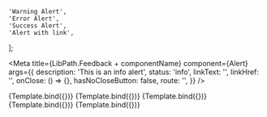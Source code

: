 

    'Warning Alert',
    'Error Alert',
    'Success Alert',
    'Alert with link',
];

<DocsPage
    componentName={componentName}
    componentDescription="This component is used to display a info-box which displays important information whom the user must see."
    addStories={true}
    storyNames={storyNames}
    addImportantNote={false}
    variant="stable"
/>

<Meta
    title={LibPath.Feedback + componentName}
    component={Alert}
    args={{
        description: 'This is an info alert',
        status: 'info',
        linkText: '',
        linkHref: '',
        onClose: () => {},
        hasNoCloseButton: false,
        route: '',
    }}
/>

<Canvas withToolbar>
    <Story name="Base">{Template.bind({})}</Story>
</Canvas>

<Canvas withToolbar>
    <Story
        name="Warning Alert"
        args={{
            description: 'This is a warning alert',
            status: 'warning',
        }}
    >
        {Template.bind({})}
    </Story>
</Canvas>

<Canvas withToolbar>
    <Story
        name="Error Alert"
        args={{
            description: 'This is an error alert',
            status: 'error',
        }}
    >
        {Template.bind({})}
    </Story>
</Canvas>

<Canvas withToolbar>
    <Story
        name="Success Alert"
        args={{
            description: 'This is a Success alert',
            status: 'success',
        }}
    >
        {Template.bind({})}
    </Story>
</Canvas>

<Canvas withToolbar>
    <Story
        name="Alert with link"
        args={{
            description: 'This is an info alert',
            status: 'info',
            linkText: 'Learn more',
            linkHref: 'https://www.google.com',
        }}
    >
        {Template.bind({})}
    </Story>
</Canvas>
